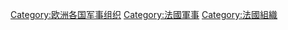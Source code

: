 [[Category:欧洲各国军事组织|Category:欧洲各国军事组织]]
[[Category:法國軍事|Category:法國軍事]]
[[Category:法國組織|Category:法國組織]]
